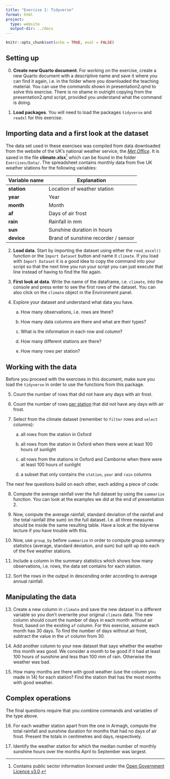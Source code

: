 ```yaml
---
title: "Exercise 2: Tidyverse"
format: html
project:
  type: website
  output-dir: ../docs
---
```


```r
knitr::opts_chunk$set(echo = TRUE, eval = FALSE)
```

## Setting up

0.  **Create new Quarto document**. For working on the exercise, create a new Quarto document with a descriptive name and save it where you can find it again, i.e. in the folder where you downloaded the teaching material. You can use the commands shown in presentation2.qmd to solve this exercise. There is no shame in outright copying from the presentation2.qmd script, provided you understand what the command is doing.

1.  **Load packages**. You will need to load the packages `tidyverse` and `readxl` for this exercise.

## Importing data and a first look at the dataset

The data set used in these exercises was compiled from data downloaded from the website of the UK's national weather service, the [*Met Office*](http://www.metoffice.gov.uk/public/weather/climate-historic/). It is saved in the file **climate.xlsx**[^1] which can be found in the folder `Exercises/Data/`. The spreadsheet contains monthly data from five UK weather stations for the following variables:

[^1]: Contains public sector information licensed under the [Open Government Licence v3.0](http://www.nationalarchives.gov.uk/doc/open-government-licence/version/3/).

| Variable name | Explanation                         |
|---------------|-------------------------------------|
| **station**   | Location of weather station         |
| **year**      | Year                                |
| **month**     | Month                               |
| **af**        | Days of air frost                   |
| **rain**      | Rainfall in mm                      |
| **sun**       | Sunshine duration in hours          |
| **device**    | Brand of sunshine recorder / sensor |

2.  **Load data**. Start by importing the dataset using either the `read_excel()` function or the `Import Dataset` button and name it `climate`. If you load with `Import Dataset` it is a good idea to copy the command into your script so that the next time you run your script you can just execute that line instead of having to find the file again.

3.  **First look at data**. Write the name of the dataframe, i.e. `climate`, into the console and press enter to see the first rows of the dataset. You can also click on the `climate` object in the Environment panel.

4.  Explore your dataset and understand what data you have.

    a.  How many observations, i.e. rows are there?

    b.  How many data columns are there and what are their types?

    c.  What is the information in each row and column?

    d.  How many different stations are there?

    e.  How many rows per station?

## Working with the data

Before you proceed with the exercises in this document, make sure you load the `tidyverse` in order to use the functions from this package.

5.  Count the number of rows that did not have any days with air frost.

6.  Count the number of rows [per station]{.underline} that did not have any days with air frost.

7.  Select from the climate dataset (remember to `filter` rows and `select` columns):

    a.  all rows from the station in Oxford

    b.  all rows from the station in Oxford when there were at least 100 hours of sunlight

    c.  all rows from the stations in Oxford and Camborne when there were at least 100 hours of sunlight

    d.  a subset that only contains the `station`, `year` and `rain` columns

The next few questions build on each other, each adding a piece of code:

8.  Compute the average rainfall over the full dataset by using the `summarize` function. You can look at the examples we did at the end of presentation 2.

9.  Now, compute the average rainfall, standard deviation of the rainfall and the total rainfall (the sum) on the full dataset. I.e. all three measures should be inside the same resulting table. Have a look at the tidyverse lecture if you have trouble with this.

10. Now, use `group_by` before `summarize` in order to compute group summary statistics (average, standard deviation, and sum) but split up into each of the five weather stations.

11. Include a column in the summary statistics which shows how many observations, i.e. rows, the data set contains for each station.

12. Sort the rows in the output in descending order according to average annual rainfall.

## Manipulating the data

13. Create a new column in `climate` and save the new dataset in a different variable so you don’t overwrite your original `climate` data. The new column should count the number of days in each month without air frost, based on the existing `af` column. For this exercise, assume each month has 30 days. To find the number of days without air frost, subtract the value in the `af` column from 30.

14. Add another column to your new dataset that says whether the weather this month was good. We consider a month to be good if it had at least 100 hours of sunshine and less than 100 mm of rain. Otherwise the weather was bad.

15. How many months are there with good weather (use the column you made in 14) for each station? Find the station that has the most months with good weather.

## Complex operations

The final questions require that you combine commands and variables of the type above.

16. For each weather station apart from the one in Armagh, compute the total rainfall and sunshine duration for months that had no days of air frost. Present the totals in centimetres and days, respectively.

17. Identify the weather station for which the median number of monthly sunshine hours over the months April to September was largest.
